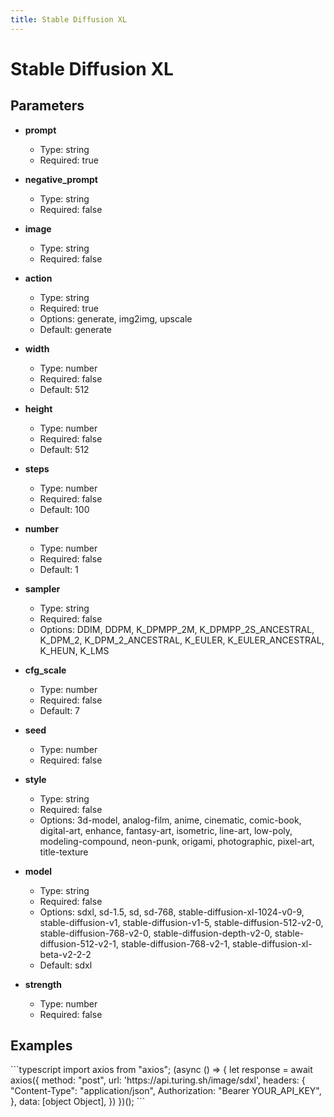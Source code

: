 ```yaml
---
title: Stable Diffusion XL
---
```


# Stable Diffusion XL

## Parameters


- **prompt**
  - Type: string
  - Required: true

- **negative_prompt**
  - Type: string
  - Required: false

- **image**
  - Type: string
  - Required: false

- **action**
  - Type: string
  - Required: true
  - Options: generate, img2img, upscale
  - Default: generate

- **width**
  - Type: number
  - Required: false
  - Default: 512

- **height**
  - Type: number
  - Required: false
  - Default: 512

- **steps**
  - Type: number
  - Required: false
  - Default: 100

- **number**
  - Type: number
  - Required: false
  - Default: 1

- **sampler**
  - Type: string
  - Required: false
  - Options: DDIM, DDPM, K_DPMPP_2M, K_DPMPP_2S_ANCESTRAL, K_DPM_2, K_DPM_2_ANCESTRAL, K_EULER, K_EULER_ANCESTRAL, K_HEUN, K_LMS

- **cfg_scale**
  - Type: number
  - Required: false
  - Default: 7

- **seed**
  - Type: number
  - Required: false

- **style**
  - Type: string
  - Required: false
  - Options: 3d-model, analog-film, anime, cinematic, comic-book, digital-art, enhance, fantasy-art, isometric, line-art, low-poly, modeling-compound, neon-punk, origami, photographic, pixel-art, title-texture

- **model**
  - Type: string
  - Required: false
  - Options: sdxl, sd-1.5, sd, sd-768, stable-diffusion-xl-1024-v0-9, stable-diffusion-v1, stable-diffusion-v1-5, stable-diffusion-512-v2-0, stable-diffusion-768-v2-0, stable-diffusion-depth-v2-0, stable-diffusion-512-v2-1, stable-diffusion-768-v2-1, stable-diffusion-xl-beta-v2-2-2
  - Default: sdxl

- **strength**
  - Type: number
  - Required: false

## Examples

<CodeGroup title="Stable Diffusion XL example">
  ```typescript
  import axios from "axios";
  (async () => {
    let response = await axios({
      method: "post",
      url: 'https://api.turing.sh/image/sdxl',
      headers: {
        "Content-Type": "application/json",
        Authorization: "Bearer YOUR_API_KEY",
      },
      data: [object Object],
    })
  })();
  ```
</CodeGroup>